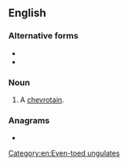 {{also|mousedeer}}
==English==

===Alternative forms===
* {{l|en|mousedeer}}
* {{l|en|mouse-deer}}

===Noun===
{{en-noun|s|mouse deer}}

# A [[chevrotain]].

===Anagrams===
* {{anagrams|en|deer mouse|deermouse}}

[[Category:en:Even-toed ungulates]]
